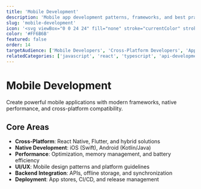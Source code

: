 ```yaml
---
title: 'Mobile Development'
description: 'Mobile app development patterns, frameworks, and best practices for iOS, Android, and cross-platform solutions'
slug: 'mobile-development'
icon: '<svg viewBox="0 0 24 24" fill="none" stroke="currentColor" stroke-width="2" stroke-linecap="round" stroke-linejoin="round"><rect x="5" y="2" width="14" height="20" rx="2" ry="2"/><line x1="12" y1="18" x2="12.01" y2="18"/></svg>'
color: '#FF6B6B'
featured: false
order: 14
targetAudience: ['Mobile Developers', 'Cross-Platform Developers', 'App Developers']
relatedCategories: ['javascript', 'react', 'typescript', 'api-development']
---
```


# Mobile Development

Create powerful mobile applications with modern frameworks, native performance, and cross-platform compatibility.

## Core Areas

- **Cross-Platform**: React Native, Flutter, and hybrid solutions
- **Native Development**: iOS (Swift), Android (Kotlin/Java)
- **Performance**: Optimization, memory management, and battery efficiency
- **UI/UX**: Mobile design patterns and platform guidelines
- **Backend Integration**: APIs, offline storage, and synchronization
- **Deployment**: App stores, CI/CD, and release management
